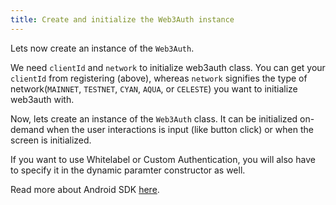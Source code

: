 ```yaml
---
title: Create and initialize the Web3Auth instance
---
```


Lets now create an instance of the `Web3Auth`.

We need `clientId` and `network` to initialize web3auth class. You can get your `clientId` from registering (above), whereas `network` signifies the
type of network(`MAINNET`, `TESTNET`, `CYAN`, `AQUA`, or `CELESTE`) you want to initialize web3auth with.

Now, lets create an instance of the `Web3Auth` class. It can be initialized on-demand when the user interactions is input (like button click) or when
the screen is initialized.

If you want to use Whitelabel or Custom Authentication, you will also have to specify it in the dynamic paramter constructor as well.

Read more about Android SDK [here](/sdk/android).
